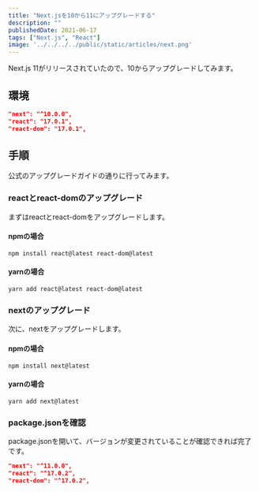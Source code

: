 ---
title: "Next.jsを10から11にアップグレードする"
description: ""
publishedDate: 2021-06-17
tags: ["Next.js", "React"]
image: '../../../../public/static/articles/next.png'
---

Next.js 11がリリースされていたので、10からアップグレードしてみます。

## 環境

```json title="package.json"
"next": "^10.0.0",
"react": "17.0.1",
"react-dom": "17.0.1",
```

## 手順

公式のアップグレードガイドの通りに行ってみます。

### reactとreact-domのアップグレード

まずはreactとreact-domをアップグレードします。

#### npmの場合

```shell
npm install react@latest react-dom@latest
```

#### yarnの場合

```shell
yarn add react@latest react-dom@latest
```

### nextのアップグレード

次に、nextをアップグレードします。

#### npmの場合

```shell
npm install next@latest
```

#### yarnの場合

```shell
yarn add next@latest
```

### package.jsonを確認

package.jsonを開いて、バージョンが変更されていることが確認できれば完了です。

```json title="package.json"
"next": "^11.0.0",
"react": "^17.0.2",
"react-dom": "^17.0.2",
```
